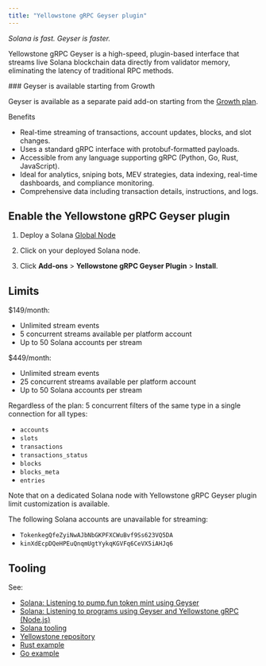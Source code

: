 ```yaml
---
title: "Yellowstone gRPC Geyser plugin"
---
```


_Solana is fast. Geyser is faster._

Yellowstone gRPC Geyser is a high-speed, plugin-based interface that streams live Solana blockchain data directly from validator memory, eliminating the latency of traditional RPC methods.

<Check>
  ### Geyser is available starting from Growth

  Geyser is available as a separate paid add-on starting from the [Growth plan](https://chainstack.com/pricing).
</Check>

Benefits

- Real-time streaming of transactions, account updates, blocks, and slot changes.
- Uses a standard gRPC interface with protobuf-formatted payloads.
- Accessible from any language supporting gRPC (Python, Go, Rust, JavaScript).
- Ideal for analytics, sniping bots, MEV strategies, data indexing, real-time dashboards, and compliance monitoring.
- Comprehensive data including transaction details, instructions, and logs.

## Enable the Yellowstone gRPC Geyser plugin

1. Deploy a Solana [Global Node](/docs/global-elastic-node)

2. Click on your deployed Solana node.

3. Click **Add-ons** > **Yellowstone gRPC Geyser Plugin** > **Install**.

## Limits

$149/month:
* Unlimited stream events
* 5 concurrent streams available per platform account
* Up to 50 Solana accounts per stream

$449/month:
* Unlimited stream events
* 25 concurrent streams available per platform account
* Up to 50 Solana accounts per stream

Regardless of the plan: 5 concurrent filters of the same type in a single connection for all types:
* `accounts`
* `slots`
* `transactions`
* `transactions_status`
* `blocks`
* `blocks_meta`
* `entries`

Note that on a dedicated Solana node with Yellowstone gRPC Geyser plugin limit customization is available.

The following Solana accounts are unavailable for streaming:

* `TokenkegQfeZyiNwAJbNbGKPFXCWuBvf9Ss623VQ5DA`
* `kinXdEcpDQeHPEuQnqmUgtYykqKGVFq6CeVX5iAHJq6`

## Tooling

See:

- [Solana: Listening to pump.fun token mint using Geyser](/docs/solana-listening-to-pumpfun-token-mint-using-geyser)
- [Solana: Listening to programs using Geyser and Yellowstone gRPC (Node.js)](/docs/solana-listening-to-programs-using-geyser-and-yellowstone-grpc-node-js)
- [Solana tooling](/docs/solana-tooling)
- [Yellowstone repository](https://github.com/rpcpool/yellowstone-grpc)
- [Rust example](https://github.com/rpcpool/yellowstone-grpc/tree/master/examples/rust)
- [Go example](https://github.com/rpcpool/yellowstone-grpc/tree/master/examples/golang)